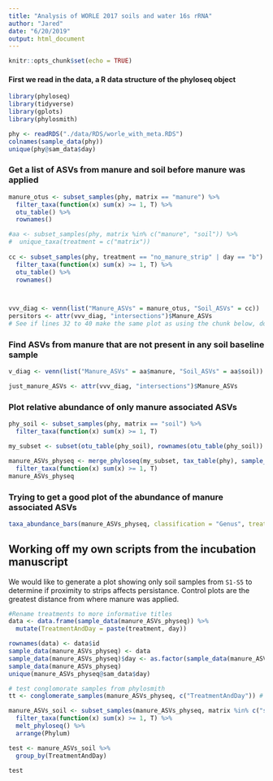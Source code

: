 ```yaml
---
title: "Analysis of WORLE 2017 soils and water 16s rRNA"
author: "Jared"
date: "6/20/2019"
output: html_document
---
```


```r
knitr::opts_chunk$set(echo = TRUE)
```

#### First we read in the data, a R data structure of the phyloseq object       
```r
library(phyloseq)
library(tidyverse)
library(gplots)
library(phylosmith)
```
```r
phy <- readRDS("./data/RDS/worle_with_meta.RDS")
colnames(sample_data(phy))
unique(phy@sam_data$day)
```

### Get a list of ASVs from manure and soil before manure was applied
```r
manure_otus <- subset_samples(phy, matrix == "manure") %>%
  filter_taxa(function(x) sum(x) >= 1, T) %>%
  otu_table() %>%
  rownames()

#aa <- subset_samples(phy, matrix %in% c("manure", "soil")) %>%
#  unique_taxa(treatment = c("matrix"))
  
cc <- subset_samples(phy, treatment == "no_manure_strip" | day == "b") %>%
  filter_taxa(function(x) sum(x) >= 1, T) %>%
  otu_table() %>%
  rownames()



vvv_diag <- venn(list("Manure_ASVs" = manure_otus, "Soil_ASVs" = cc))
persitors <- attr(vvv_diag, "intersections")$Manure_ASVs
# See if lines 32 to 40 make the same plot as using the chunk below, don't change the chunk below
```

### Find ASVs from manure that are not present in any soil baseline sample
```r
v_diag <- venn(list("Manure_ASVs" = aa$manure, "Soil_ASVs" = aa$soil))

just_manure_ASVs <- attr(vvv_diag, "intersections")$Manure_ASVs
```

### Plot relative abundance of only manure associated ASVs   
```r
phy_soil <- subset_samples(phy, matrix == "soil") %>%
  filter_taxa(function(x) sum(x) >= 1, T)

my_subset <- subset(otu_table(phy_soil), rownames(otu_table(phy_soil)) %in% persitors)

manure_ASVs_physeq <- merge_phyloseq(my_subset, tax_table(phy), sample_data(phy)) %>%
  filter_taxa(function(x) sum(x) >= 1, T) 
manure_ASVs_physeq 
```

### Trying to get a good plot of the abundance of manure associated ASVs
```r
taxa_abundance_bars(manure_ASVs_physeq, classification = "Genus", treatment = c("treatment"), subset = c("manured_control", "no_manure_strip", "manured_strip"), transformation = "mean", wrap_by = "day")
```
## Working off my own scripts from the incubation manuscript   
We would like to generate a plot showing only soil samples from `S1-S5` to determine if proximity to strips affects persistance. Control plots are the greatest distance from where manure was applied. 

```r
#Rename treatments to more informative titles
data <- data.frame(sample_data(manure_ASVs_physeq)) %>%
  mutate(TreatmentAndDay = paste(treatment, day))

rownames(data) <- data$id
sample_data(manure_ASVs_physeq) <- data
sample_data(manure_ASVs_physeq)$day <- as.factor(sample_data(manure_ASVs_physeq)$day)
sample_data(manure_ASVs_physeq)
unique(manure_ASVs_physeq@sam_data$day)
```

```r
# test conglomorate samples from phylosmith
tt <- conglomerate_samples(manure_ASVs_physeq, c("TreatmentAndDay")) # slow and still gives NA, never completed testing this

manure_ASVs_soil <- subset_samples(manure_ASVs_physeq, matrix %in% c("soil")) %>%
  filter_taxa(function(x) sum(x) >= 1, T) %>%
  melt_phyloseq() %>%
  arrange(Phylum)

test <- manure_ASVs_soil %>%
  group_by(TreatmentAndDay) 

test
```

